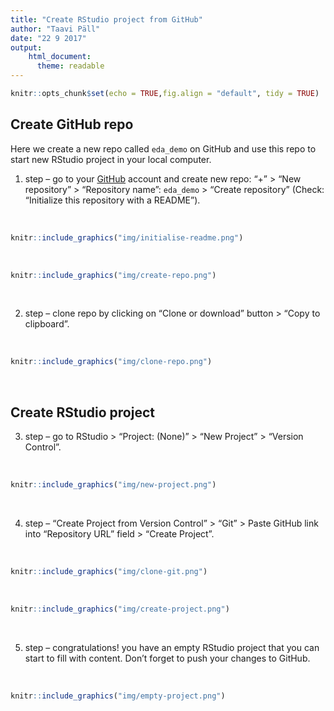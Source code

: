 ```yaml
---
title: "Create RStudio project from GitHub"
author: "Taavi Päll"
date: "22 9 2017"
output: 
    html_document:
      theme: readable
---
```


```r
knitr::opts_chunk$set(echo = TRUE,fig.align = "default", tidy = TRUE)
```

## Create GitHub repo

Here we create a new repo called `eda_demo` on GitHub and use this repo to start new RStudio project in your local computer.

1. step -- go to your [GitHub](https://github.com) account and create new repo: "+" > "New repository" > "Repository name": `eda_demo` > "Create repository" (Check: "Initialize this repository with a README").

<br>

```r
knitr::include_graphics("img/initialise-readme.png")
```

<br>

```r
knitr::include_graphics("img/create-repo.png")
```

<br>

2. step -- clone repo by clicking on "Clone or download" button > "Copy to clipboard".

<br>

```r
knitr::include_graphics("img/clone-repo.png")
```


<br>

## Create RStudio project

3. step -- go to RStudio > "Project: (None)" > "New Project" > "Version Control".

<br>

```r
knitr::include_graphics("img/new-project.png")
```

<br>

4. step -- "Create Project from Version Control" > "Git" > Paste GitHub link into "Repository URL" field > "Create Project".

<br>

```r
knitr::include_graphics("img/clone-git.png")
```

<br>

```r
knitr::include_graphics("img/create-project.png")
```

<br>

5. step -- congratulations! you have an empty RStudio project that you can start to fill with content. Don't forget to push your changes to GitHub. 

<br>

```r
knitr::include_graphics("img/empty-project.png")
```

